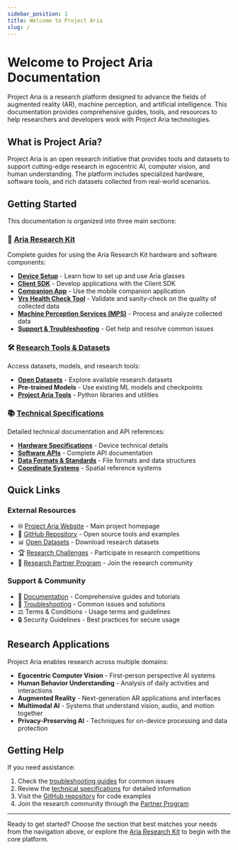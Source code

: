 ```yaml
---
sidebar_position: 1
title: Welcome to Project Aria
slug: /
---
```


# Welcome to Project Aria Documentation

Project Aria is a research platform designed to advance the fields of augmented reality (AR), machine perception, and artificial intelligence. This documentation provides comprehensive guides, tools, and resources to help researchers and developers work with Project Aria technologies.

## What is Project Aria?

Project Aria is an open research initiative that provides tools and datasets to support cutting-edge research in egocentric AI, computer vision, and human understanding. The platform includes specialized hardware, software tools, and rich datasets collected from real-world scenarios.

## Getting Started

This documentation is organized into three main sections:

### 🔬 [Aria Research Kit](/ark)

Complete guides for using the Aria Research Kit hardware and software components:

- **[Device Setup](/ark/device/manual)** - Learn how to set up and use Aria glasses
- **[Client SDK](/ark/client-sdk/start)** - Develop applications with the Client SDK
- **[Companion App](/ark/companion-app/start)** - Use the mobile companion application
- **[Vrs Health Check Tool](/ark/mps/start)** - Validate and sanity-check on the quality of collected data
- **[Machine Perception Services (MPS)](/ark/mps/start)** - Process and analyze collected data
- **[Support & Troubleshooting](/ark/support)** - Get help and resolve common issues

### 🛠️ [Research Tools & Datasets](/research-tools)

Access datasets, models, and research tools:

- **[Open Datasets](/research-tools/dataset/pilot/content)** - Explore available research datasets
- **Pre-trained Models** - Use existing ML models and checkpoints
- **[Project Aria Tools](/research-tools/projectariatools/start)** - Python libraries and utilities

### 📚 [Technical Specifications](/technical-specs)

Detailed technical documentation and API references:

- **[Hardware Specifications](/technical-specs/device/hardware)** - Device technical details
- **[Software APIs](/technical-specs/client-sdk/api)** - Complete API documentation
- **[Data Formats & Standards](/technical-specs/vrs/data-format)** - File formats and data structures
- **[Coordinate Systems](/technical-specs/coordinate/2d-coor)** - Spatial reference systems

## Quick Links

### External Resources

- 🌐 [Project Aria Website](https://www.projectaria.com/) - Main project homepage
- 📁 [GitHub Repository](https://github.com/facebookresearch/projectaria_tools) - Open source tools and examples
- 📊 [Open Datasets](https://www.projectaria.com/datasets/) - Download research datasets
- 🏆 [Research Challenges](https://www.projectaria.com/challenges/) - Participate in research competitions
- 🤝 [Research Partner Program](https://www.projectaria.com/research-kit/) - Join the research community

### Support & Community

- 📖 [Documentation](/ark/support) - Comprehensive guides and tutorials
- 🔧 [Troubleshooting](/ark/support) - Common issues and solutions
- ⚖️ Terms & Conditions - Usage terms and guidelines
- 🔒 Security Guidelines - Best practices for secure usage

## Research Applications

Project Aria enables research across multiple domains:

- **Egocentric Computer Vision** - First-person perspective AI systems
- **Human Behavior Understanding** - Analysis of daily activities and interactions
- **Augmented Reality** - Next-generation AR applications and interfaces
- **Multimodal AI** - Systems that understand vision, audio, and motion together
- **Privacy-Preserving AI** - Techniques for on-device processing and data protection

## Getting Help

If you need assistance:

1. Check the [troubleshooting guides](/ark/support) for common issues
2. Review the [technical specifications](/technical-specs) for detailed information
3. Visit the [GitHub repository](https://github.com/facebookresearch/projectaria_tools) for code examples
4. Join the research community through the [Partner Program](https://www.projectaria.com/research-kit/)

---

Ready to get started? Choose the section that best matches your needs from the navigation above, or explore the [Aria Research Kit](/ark) to begin with the core platform.
